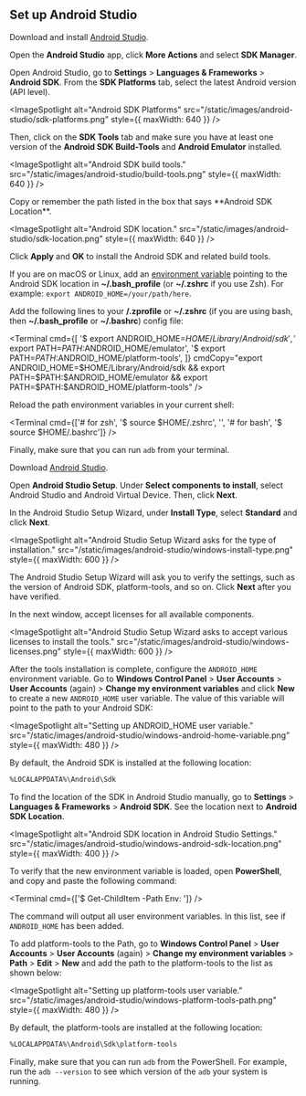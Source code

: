 
## Set up Android Studio

<Tabs>

<Tab label="macOS">

<Step label="1">

Download and install [Android Studio](https://developer.android.com/studio).

</Step>

<Step label="2">

Open the **Android Studio** app, click **More Actions** and select **SDK Manager**.

</Step>

<Step label="3">

Open Android Studio, go to **Settings** &gt; **Languages & Frameworks** &gt; **Android SDK**. From the **SDK Platforms** tab, select the latest Android version (API level).

<ImageSpotlight
  alt="Android SDK Platforms"
  src="/static/images/android-studio/sdk-platforms.png"
  style={{ maxWidth: 640 }}
/>

Then, click on the **SDK Tools** tab and make sure you have at least one version of the **Android SDK Build-Tools** and **Android Emulator** installed.

<ImageSpotlight
  alt="Android SDK build tools."
  src="/static/images/android-studio/build-tools.png"
  style={{ maxWidth: 640 }}
/>
</Step>

<Step label="4">
Copy or remember the path listed in the box that says **Android SDK Location**.

<ImageSpotlight
  alt="Android SDK location."
  src="/static/images/android-studio/sdk-location.png"
  style={{ maxWidth: 640 }}
/>
</Step>

<Step label="5">

Click **Apply** and **OK** to install the Android SDK and related build tools.

</Step>

<Step label="6">

If you are on macOS or Linux, add an [environment variable](https://developer.android.com/studio/command-line/variables#envar) pointing to the Android SDK location in **~/.bash_profile** (or **~/.zshrc** if you use Zsh). For example: `export ANDROID_HOME=/your/path/here`.

Add the following lines to your **/.zprofile** or **~/.zshrc** (if you are using bash, then **~/.bash_profile** or **~/.bashrc**) config file:

<Terminal
  cmd={[
    '$ export ANDROID_HOME=$HOME/Library/Android/sdk',
    '$ export PATH=$PATH:$ANDROID_HOME/emulator',
    '$ export PATH=$PATH:$ANDROID_HOME/platform-tools',
  ]}
  cmdCopy="export ANDROID_HOME=$HOME/Library/Android/sdk && export PATH=$PATH:$ANDROID_HOME/emulator && export PATH=$PATH:$ANDROID_HOME/platform-tools"
/>

</Step>

<Step label="7">

Reload the path environment variables in your current shell:

<Terminal
  cmd={['# for zsh', '$ source $HOME/.zshrc', '', '# for bash', '$ source $HOME/.bashrc']}
/>

</Step>

<Step label="8">

Finally, make sure that you can run `adb` from your terminal.

</Step>

</Tab>

<Tab label="Windows">

<Step label="1">

Download [Android Studio](https://developer.android.com/studio).

</Step>

<Step label="2">

Open **Android Studio Setup**. Under **Select components to install**, select Android Studio and Android Virtual Device. Then, click **Next**.

</Step>

<Step label="3">

In the Android Studio Setup Wizard, under **Install Type**, select **Standard** and click **Next**.

<ImageSpotlight
  alt="Android Studio Setup Wizard asks for the type of installation."
  src="/static/images/android-studio/windows-install-type.png"
  style={{ maxWidth: 600 }}
/>

</Step>

<Step label="4">

The Android Studio Setup Wizard will ask you to verify the settings, such as the version of Android SDK, platform-tools, and so on. Click **Next** after you have verified.

</Step>

<Step label="5">

In the next window, accept licenses for all available components.

<ImageSpotlight
  alt="Android Studio Setup Wizard asks to accept various licenses to install the tools."
  src="/static/images/android-studio/windows-licenses.png"
  style={{ maxWidth: 600 }}
/>

</Step>

<Step label="6">

After the tools installation is complete, configure the `ANDROID_HOME` environment variable. Go to **Windows Control Panel** > **User Accounts** > **User Accounts** (again) > **Change my environment variables** and click **New** to create a new `ANDROID_HOME` user variable. The value of this variable will point to the path to your Android SDK:

<ImageSpotlight
  alt="Setting up ANDROID_HOME user variable."
  src="/static/images/android-studio/windows-android-home-variable.png"
  style={{ maxWidth: 480 }}
/>

<Collapsible summary="How to find installed SDK location?">

By default, the Android SDK is installed at the following location:

```bash
%LOCALAPPDATA%\Android\Sdk
```

To find the location of the SDK in Android Studio manually, go to **Settings** > **Languages & Frameworks** > **Android SDK**. See the location next to **Android SDK Location**.

<ImageSpotlight
  alt="Android SDK location in Android Studio Settings."
  src="/static/images/android-studio/windows-android-sdk-location.png"
  style={{ maxWidth: 400 }}
/>

</Collapsible>

</Step>

<Step label="7">

To verify that the new environment variable is loaded, open **PowerShell**, and copy and paste the following command:

<Terminal cmd={['$ Get-ChildItem -Path Env: ']} />

The command will output all user environment variables. In this list, see if `ANDROID_HOME` has been added.

</Step>

<Step label="8">

To add platform-tools to the Path, go to **Windows Control Panel** > **User Accounts** > **User Accounts** (again) > **Change my environment variables** > **Path** > **Edit** > **New** and add the path to the platform-tools to the list as shown below:

<ImageSpotlight
  alt="Setting up platform-tools user variable."
  src="/static/images/android-studio/windows-platform-tools-path.png"
  style={{ maxWidth: 480 }}
/>

<Collapsible summary="How to find installed platform-tools location">

By default, the platform-tools are installed at the following location:

```bash
%LOCALAPPDATA%\Android\Sdk\platform-tools
```

</Collapsible>

</Step>

<Step label="9">

Finally, make sure that you can run `adb` from the PowerShell. For example, run the `adb --version` to see which version of the `adb` your system is running.

</Step>

</Tab>

</Tabs>

